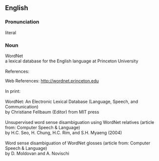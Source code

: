 {{rfv}}

==English==

===Pronunciation===
literal

===Noun===
{{en-noun}}

WordNet
<br>
a lexical database for the English language at Princeton University
<br>
<br>
References:

Web References:
http://wordnet.princeton.edu
<br>
<br>
In print:
<br>
<br>
WordNet: An Electronic Lexical Database (Language, Speech, and Communication)
<br> 
by Christiane Fellbaum (Editor) from MIT press
<br>
<br>
Unsupervised word sense disambiguation using WordNet relatives (article from: Computer Speech & Language)  
<br>
by H.C. Seo, H. Chung, H.C. Rim, and S.H. Myaeng (2004) 
<br>	
<br>
Word sense disambiguation of WordNet glosses (article from: Computer Speech & Language) 
<br>
by D. Moldovan and A. Novischi